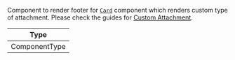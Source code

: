 Component to render footer for [`Card`](../../../../ui-components/message-components/card.mdx) component which renders custom type of attachment. Please check the guides for [Custom Attachment](../../../../ui-cookbook/custom-attachments.mdx).

| Type          |
| ------------- |
| ComponentType |
